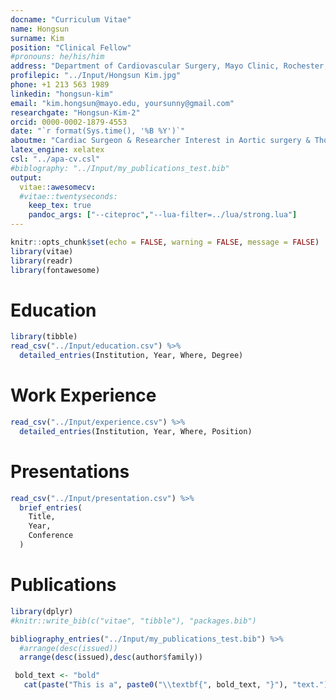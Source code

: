 ```yaml
---
docname: "Curriculum Vitae"
name: Hongsun
surname: Kim
position: "Clinical Fellow"
#pronouns: he/his/him
address: "Department of Cardiovascular Surgery, Mayo Clinic, Rochester, MN"
profilepic: "../Input/Hongsun Kim.jpg"
phone: +1 213 563 1989
linkedin: "hongsun-kim"
email: "kim.hongsun@mayo.edu, yoursunny@gmail.com"
researchgate: "Hongsun-Kim-2"
orcid: 0000-0002-1879-4553
date: "`r format(Sys.time(), '%B %Y')`"
aboutme: "Cardiac Surgeon & Researcher Interest in Aortic surgery & Thoracic transplantation"
latex_engine: xelatex
csl: "../apa-cv.csl"
#biblography: "../Input/my_publications_test.bib"
output:
  vitae::awesomecv:
  #vitae::twentyseconds:
    keep_tex: true
    pandoc_args: ["--citeproc","--lua-filter=../lua/strong.lua"]
---
```


```r
knitr::opts_chunk$set(echo = FALSE, warning = FALSE, message = FALSE)
library(vitae)
library(readr)
library(fontawesome)

```


# \faIcon{university} Education

```r
library(tibble)
read_csv("../Input/education.csv") %>% 
  detailed_entries(Institution, Year, Where, Degree)
```

# \faIcon{briefcase}   Work Experience

```r
read_csv("../Input/experience.csv") %>% 
  detailed_entries(Institution, Year, Where, Position)
```

# \faIcon{comments} Presentations
```r
read_csv("../Input/presentation.csv") %>% 
  brief_entries(
    Title,
    Year,
    Conference
  )
```

# \faIcon*{file} Publications

```r
library(dplyr)
#knitr::write_bib(c("vitae", "tibble"), "packages.bib")

bibliography_entries("../Input/my_publications_test.bib") %>%
  #arrange(desc(issued))
  arrange(desc(issued),desc(author$family))

 bold_text <- "bold"
   cat(paste("This is a", paste0("\\textbf{", bold_text, "}"), "text."))
```

